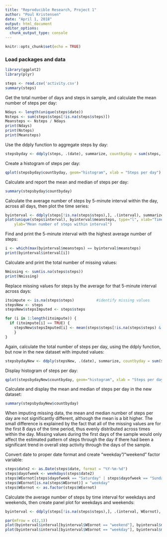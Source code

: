 ---
title: "Reproducible Research, Project 1"
author: "Poul Kristensen"
date: "April 1, 2018"
output: html_document
editor_options: 
  chunk_output_type: console
---

```{r setup, include=FALSE}
knitr::opts_chunk$set(echo = TRUE)
```

### Load packages and data

```{r}
library(ggplot2)
library(plyr)

steps <- read.csv('activity.csv')
summary(steps)
```

Get the total number of days and steps in sample, and calculate the mean number of steps per day:

```{r}
Ndays <- length(unique(steps$date))
Nsteps <- sum(steps$steps[!is.na(steps$steps)])
Meansteps <- Nsteps / Ndays
print(Ndays)
print(Nsteps)
print(Meansteps)

```

Use the ddply function to aggregate steps by day:

```{r}
stepsbyday <- ddply(steps, .(date), summarize, countbyday = sum(steps, na.rm = TRUE) )

```

Create a histogram of steps per day:

```{r}
qplot(stepsbyday$countbyday, geom="histogram", xlab = "Steps per day") 

```

Calculate and report the mean and median of steps per day:

```{r}
summary(stepsbyday$countbyday)

```

Calculate the average number of steps by 5-minute interval within the day, across all days, then plot the time series:

```{r}
byinterval <- ddply(steps[!is.na(steps$steps),], .(interval), summarize, meansteps = mean(steps))
plot(unique(steps$interval), byinterval$meansteps, type="l", xlab="Time interval",
  	ylab="Mean number of steps within interval")  

```

Find and print the 5-minute interval with the highest average number of steps:

```{r}
i <- which(max(byinterval$meansteps) == byinterval$meansteps)
print(byinterval$interval[i])
```

Calculate and print the total number of missing values:

```{r}
Nmissing <- sum(is.na(steps$steps))
print(Nmissing)
```


Replace missing values for steps by the average for that 5-minute interval across days:

```{r}
itoimpute <- is.na(steps$steps)          #identify missing values
stepsNew <- steps
stepsNew$stepsImputed <- steps$steps   

for (i in 1:length(itoimpute)) { 
  if (itoimpute[i] == TRUE) {
    stepsNew$stepsImputed[i] <- mean(steps$steps[!is.na(steps$steps) & steps$interval == steps$interval[i]], rm.na = TRUE)
    }
}
```

Again, calculate the total number of steps per day, using the ddply function, but now in the new dataset with imputed values:

```{r}
stepsbydayNew <- ddply(stepsNew, .(date), summarize, countbyday = sum(stepsImputed, na.rm = TRUE) )
```

Display histogram of steps per day:

```{r}
qplot(stepsbydayNew$countbyday, geom="histogram", xlab = "Steps per day") 
```

Calculate and display the mean and median of steps per day in the new dataset:

```{r}
summary(stepsbydayNew$countbyday)
```

When imputing missing data, the mean and median number of steps per day are not significantly  different, although the mean is a bit higher. The small difference is explained by the fact that all of the missing values are for the first 8 days of the time period, thus evenly distributed across times within the day. Missing values during the first days of the sample would only affect the estimated pattern of steps through the day if there had been a significant trend in overall step activity through the days of the sample.

Convert date to proper date format and create "weekday"/"weekend" factor variable:

```{r}
steps$date2 <- as.Date(steps$date, format = "%Y-%m-%d")
steps$dayofweek <- weekdays(steps$date2)
steps$WEornot[steps$dayofweek == "Saturday" | steps$dayofweek == "Sunday"] = "weekend"
steps$WEornot[is.na(steps$WEornot)] = "weekday"
steps$WEornot <- as.factor(steps$WEornot)
```

Calculate the average number of steps by time interval for weekdays and weekends, then create panel plot for weekdays and weekends:

```{r}
byinterval <- ddply(steps[!is.na(steps$steps),], .(interval, WEornot), summarize, meansteps = mean(steps))

par(mfrow = c(2,1))
plot(byinterval$interval[byinterval$WEornot == "weekend"], byinterval$meansteps[byinterval$WEornot == "weekend"], type="l", main = "weekend", xlab="Time interval", 	ylab="Mean number of steps within interval")  
plot(byinterval$interval[byinterval$WEornot == "weekday"], byinterval$meansteps[byinterval$WEornot == "weekday"], type="l", main = "weekday", xlab="Time interval", 	ylab="Mean number of steps within interval")  
```




